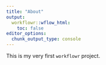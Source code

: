 ```yaml
---
title: "About"
output:
  workflowr::wflow_html:
    toc: false
editor_options:
  chunk_output_type: console
---
```


This is my very first `workflowr` project.
